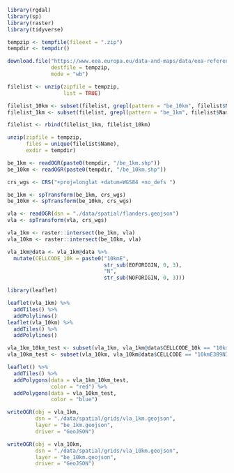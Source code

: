 ```r
library(rgdal)
library(sp)
library(raster)
library(tidyverse)
```

```r
tempzip <- tempfile(fileext = ".zip")
tempdir <- tempdir()
```

```r
download.file("https://www.eea.europa.eu/data-and-maps/data/eea-reference-grids-2/gis-files/belgium-shapefile/at_download/file",
              destfile = tempzip,
              mode = "wb")
```

```r
filelist <- unzip(zipfile = tempzip,
                  list = TRUE)

filelist_10km <- subset(filelist, grepl(pattern = "be_10km", filelist$Name))
filelist_1km <- subset(filelist, grepl(pattern = "be_1km", filelist$Name))

filelist <- rbind(filelist_1km, filelist_10km)
```

```r
unzip(zipfile = tempzip,
      files = unique(filelist$Name),
      exdir = tempdir)
```

```r
be_1km <- readOGR(paste0(tempdir, "/be_1km.shp"))
be_10km <- readOGR(paste0(tempdir, "/be_10km.shp"))
```

```r
crs_wgs <- CRS("+proj=longlat +datum=WGS84 +no_defs ")

be_1km <- spTransform(be_1km, crs_wgs)
be_10km <- spTransform(be_10km, crs_wgs)
```

```r
vla <- readOGR(dsn = "./data/spatial/flanders.geojson")
vla <- spTransform(vla, crs_wgs)

vla_1km <- raster::intersect(be_1km, vla)
vla_10km <- raster::intersect(be_10km, vla)
```

```r
vla_1km@data <- vla_1km@data %>% 
  mutate(CELLCODE_10k = paste0("10kmE",
                               str_sub(EOFORIGIN, 0, 3),
                               "N",
                               str_sub(NOFORIGIN, 0, 3)))
```

```r
library(leaflet)

leaflet(vla_1km) %>% 
  addTiles() %>% 
  addPolylines()
leaflet(vla_10km) %>% 
  addTiles() %>% 
  addPolylines()

vla_1km_10km_test <- subset(vla_1km, vla_1km@data$CELLCODE_10k == "10kmE389N311")
vla_10km_test <- subset(vla_10km, vla_10km@data$CELLCODE == "10kmE389N311")

leaflet() %>% 
  addTiles() %>% 
  addPolygons(data = vla_1km_10km_test,
              color = "red") %>% 
  addPolygons(data = vla_10km_test,
              color = "blue")
```

```r
writeOGR(obj = vla_1km,
         dsn = "./data/spatial/grids/vla_1km.geojson",
         layer = "be_1km.geojson",
         driver = "GeoJSON")

writeOGR(obj = vla_10km,
         dsn = "./data/spatial/grids/vla_10km.geojson",
         layer = "be_10km.geojson",
         driver = "GeoJSON")
```


